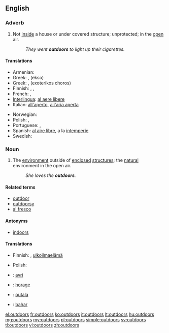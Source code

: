 ==English==

===Adverb===
{{en-adv|-}}

# Not [[inside]] a house or under covered structure; unprotected; in the [[open]] air.
#: ''They went '''outdoors''' to light up their cigarettes.''

====Translations====
{{trans-top|in the open air}}
* Armenian: {{t-|hy|դուրս|tr=durs}}
* Greek: {{t+|el|έξω}}, (ekso)
* Greek: {{t+|el|εξωτερικός χώρος}}, (exoterikos choros)
* Finnish: {{t+|fi|ulos}}, {{t+|fi|ulkona}}, {{t|fi|ulkoilma|alt=ulkoilmassa}}
* French: {{t+|fr|en plein air}}, {{t|fr|à l'extérieur}}
* [[Interlingua]]: [[al aere libere]]
* Italian: [[all'aperto]], [[all'aria aperta]]
{{trans-mid}}
* Norwegian: {{t|no|utendørs}}
* Polish: {{t|pl|na zewnątrz}}, {{t|pl|na dworze}}
* Portuguese: {{t+|pt|ao ar livre}}, {{t+|pt|a céu aberto}}
* Spanish: [[al aire libre]], a la [[intemperie]]
* Swedish: {{t+|sv|utomhus}}
{{trans-bottom}}

===Noun===
{{en-noun|-}}

# {{context|often preceded by "the"}} The [[environment]] outside of [[enclosed]] [[structure]]s; the [[natural]] environment in the open air.
#: ''She loves the '''outdoors'''.''

====Related terms====
* [[outdoor]]
* [[outdoorsy]]
* [[al fresco]]

====Antonyms====
* [[indoors]]

====Translations====
{{trans-top|environment outside of enclosed structures}}
* Finnish: {{t+|fi|luonto}}, [[ulkoilmaelämä]]
{{trans-mid}}
* Polish: {{t|pl|dwór|m}}
{{trans-bottom}}

{{checktrans-top}}
* {{ttbc|rom}}: [[avri]]
* {{ttbc|kn}}: [[horage]]
* {{ttbc|te}}: [[outala]]
* {{ttbc|hi}}: [[bahar]]
{{trans-bottom}}

[[el:outdoors]]
[[fr:outdoors]]
[[ko:outdoors]]
[[it:outdoors]]
[[lt:outdoors]]
[[hu:outdoors]]
[[mg:outdoors]]
[[my:outdoors]]
[[pl:outdoors]]
[[simple:outdoors]]
[[sv:outdoors]]
[[tl:outdoors]]
[[vi:outdoors]]
[[zh:outdoors]]